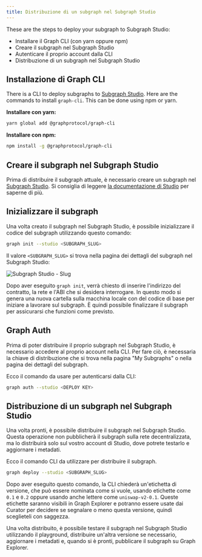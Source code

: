```yaml
---
title: Distribuzione di un subgraph nel Subgraph Studio
---
```


These are the steps to deploy your subgraph to Subgraph Studio:

- Installare il Graph CLI (con yarn oppure npm)
- Creare il subgraph nel Subgraph Studio
- Autenticare il proprio account dalla CLI
- Distribuzione di un subgraph nel Subgraph Studio

## Installazione di Graph CLI

There is a CLI to deploy subgraphs to [Subgraph Studio](https://thegraph.com/studio/). Here are the commands to install `graph-cli`. This can be done using npm or yarn.

**Installare con yarn:**

```bash
yarn global add @graphprotocol/graph-cli
```

**Installare con npm:**

```bash
npm install -g @graphprotocol/graph-cli
```

## Creare il subgraph nel Subgraph Studio

Prima di distribuire il subgraph attuale, è necessario creare un subgraph nel [Subgraph Studio](https://thegraph.com/studio/). Si consiglia di leggere [ la documentazione di Studio](/deploying/subgraph-studio) per saperne di più.

## Inizializzare il subgraph

Una volta creato il subgraph nel Subgraph Studio, è possibile inizializzare il codice del subgraph utilizzando questo comando:

```bash
graph init --studio <SUBGRAPH_SLUG>
```

Il valore `<SUBGRAPH_SLUG>` si trova nella pagina dei dettagli del subgraph nel Subgraph Studio:

![Subgraph Studio - Slug](/img/doc-subgraph-slug.png)

Dopo aver eseguito `graph init`, verrà chiesto di inserire l'indirizzo del contratto, la rete e l'ABI che si desidera interrogare. In questo modo si genera una nuova cartella sulla macchina locale con del codice di base per iniziare a lavorare sul subgraph. È quindi possibile finalizzare il subgraph per assicurarsi che funzioni come previsto.

## Graph Auth

Prima di poter distribuire il proprio subgraph nel Subgraph Studio, è necessario accedere al proprio account nella CLI. Per fare ciò, è necessaria la chiave di distribuzione che si trova nella pagina "My Subgraphs" o nella pagina dei dettagli del subgraph.

Ecco il comando da usare per autenticarsi dalla CLI:

```bash
graph auth --studio <DEPLOY KEY>
```

## Distribuzione di un subgraph nel Subgraph Studio

Una volta pronti, è possibile distribuire il subgraph nel Subgraph Studio. Questa operazione non pubblicherà il subgraph sulla rete decentralizzata, ma lo distribuirà solo sul vostro account di Studio, dove potrete testarlo e aggiornare i metadati.

Ecco il comando CLI da utilizzare per distribuire il subgraph.

```bash
graph deploy --studio <SUBGRAPH_SLUG>
```

Dopo aver eseguito questo comando, la CLI chiederà un'etichetta di versione, che può essere nominata come si vuole, usando etichette come `0.1` e `0.2` oppure usando anche lettere come `uniswap-v2-0.1`. Queste etichette saranno visibili in Graph Explorer e potranno essere usate dai Curator per decidere se segnalare o meno questa versione, quindi sceglieteli con saggezza.

Una volta distribuito, è possibile testare il subgraph nel Subgraph Studio utilizzando il playground, distribuire un'altra versione se necessario, aggiornare i metadati e, quando si è pronti, pubblicare il subgraph su Graph Explorer.
